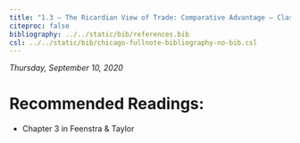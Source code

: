```yaml
---
title: "1.3 — The Ricardian View of Trade: Comparative Advantage — Class Notes"
citeproc: false
bibliography: ../../static/bib/references.bib
csl: ../../static/bib/chicago-fullnote-bibliography-no-bib.csl
---
```


*Thursday, September 10, 2020*

# Recommended Readings:

- Chapter 3 in Feenstra & Taylor

